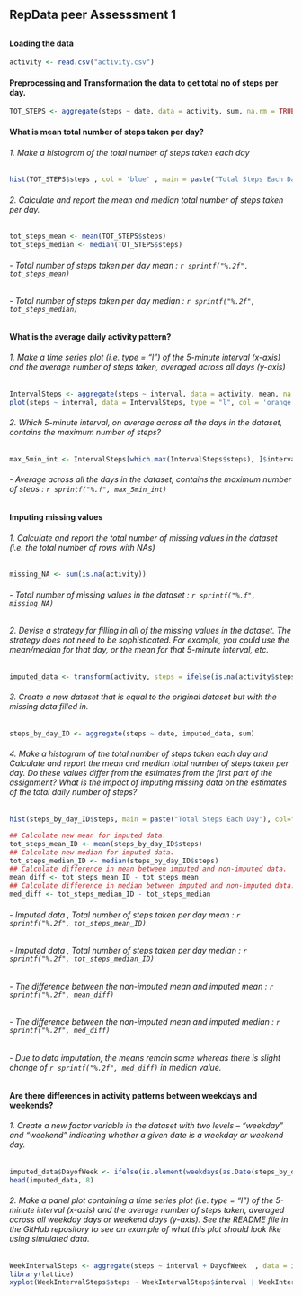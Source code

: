 ## RepData peer Assesssment 1
##      
#### Loading the data

```r
activity <- read.csv("activity.csv")
```

#### Preprocessing and Transformation the data  to get total no of steps per day.

```r
TOT_STEPS <- aggregate(steps ~ date, data = activity, sum, na.rm = TRUE)
```


#### What is mean total number of steps taken per day?

######  1. Make a histogram of the total number of steps taken each day
```r
hist(TOT_STEPS$steps , col = 'blue' , main = paste("Total Steps Each Day"), xlab="Number of Steps")
```

###### 2. Calculate and report the mean and median total number of steps taken per day.

```r
tot_steps_mean <- mean(TOT_STEPS$steps)
tot_steps_median <- median(TOT_STEPS$steps)
```

###### - Total number of steps taken per day mean : `r sprintf("%.2f", tot_steps_mean)`
###### - Total number of steps taken per day median : `r sprintf("%.2f", tot_steps_median)`

#### What is the average daily activity pattern?

###### 1. Make a time series plot (i.e. type = "l") of the 5-minute interval (x-axis) and the average number of steps taken, averaged across all days (y-axis)

```r
IntervalSteps <- aggregate(steps ~ interval, data = activity, mean, na.rm = TRUE)
plot(steps ~ interval, data = IntervalSteps, type = "l", col = 'orange')
```

###### 2. Which 5-minute interval, on average across all the days in the dataset, contains the maximum number of steps?
```r
max_5min_int <- IntervalSteps[which.max(IntervalSteps$steps), ]$interval
````

###### - Average across all the days in the dataset, contains the maximum number of steps : `r sprintf("%.f", max_5min_int)`


#### Imputing missing values

###### 1. Calculate and report the total number of missing values in the dataset (i.e. the total number of rows with NAs)
```r
missing_NA <- sum(is.na(activity))
````
###### - Total number of missing values in the dataset : `r sprintf("%.f", missing_NA)`

###### 2. Devise a strategy for filling in all of the missing values in the dataset. The strategy does not need to be sophisticated. For example, you could use the mean/median for that day, or the mean for that 5-minute interval, etc.

```r
imputed_data <- transform(activity, steps = ifelse(is.na(activity$steps), IntervalSteps$steps[match(activity$interval, IntervalSteps$interval)], activity$steps))

```

###### 3. Create a new dataset that is equal to the original dataset but with the missing data filled in.

```r
steps_by_day_ID <- aggregate(steps ~ date, imputed_data, sum)
```

###### 4. Make a histogram of the total number of steps taken each day and Calculate and report the mean and median total number of steps taken per day. Do these values differ from the estimates from the first part of the assignment? What is the impact of imputing missing data on the estimates of the total daily number of steps?

```r

hist(steps_by_day_ID$steps, main = paste("Total Steps Each Day"), col="green", xlab="Number of Steps")

## Calculate new mean for imputed data.
tot_steps_mean_ID <- mean(steps_by_day_ID$steps)
## Calculate new median for imputed data.
tot_steps_median_ID <- median(steps_by_day_ID$steps)
## Calculate difference in mean between imputed and non-imputed data.
mean_diff <- tot_steps_mean_ID - tot_steps_mean
## Calculate difference in median between imputed and non-imputed data.
med_diff <- tot_steps_median_ID - tot_steps_median
```

###### - Imputed data , Total number of steps taken per day mean : `r sprintf("%.2f", tot_steps_mean_ID)`
###### - Imputed data , Total number of steps taken per day median : `r sprintf("%.2f", tot_steps_median_ID)`
###### - The difference between the non-imputed mean and imputed mean : `r sprintf("%.2f", mean_diff)`
###### - The difference between the non-imputed mean and imputed median  : `r sprintf("%.2f", med_diff)`
###### - Due to data imputation, the means remain same whereas there is slight change of `r sprintf("%.2f", med_diff)` in median value.

#### Are there differences in activity patterns between weekdays and weekends?

###### 1. Create a new factor variable in the dataset with two levels – “weekday” and “weekend” indicating whether a given date is a weekday or weekend day.
```r
imputed_data$DayofWeek <- ifelse(is.element(weekdays(as.Date(steps_by_day_ID$date)), c("Monday", "Tuesday", "Wednesday", "Thursday","Friday")), "Weekday","Weekend")
head(imputed_data, 8)
```
###### 2. Make a panel plot containing a time series plot (i.e. type = "l") of the 5-minute interval (x-axis) and the average number of steps taken, averaged across all weekday days or weekend days (y-axis). See the README file in the GitHub repository to see an example of what this plot should look like using simulated data.
```r
WeekIntervalSteps <- aggregate(steps ~ interval + DayofWeek  , data = imputed_data, mean, na.rm = TRUE)
library(lattice)
xyplot(WeekIntervalSteps$steps ~ WeekIntervalSteps$interval | WeekIntervalSteps$DayofWeek, main="Average Steps per Day by Interval",xlab="Interval", ylab="Steps",col.line = c('yellowgreen') ,layout=c(1,2), type="l")
```
